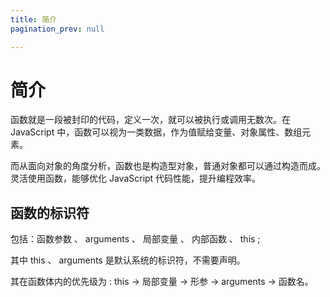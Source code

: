 ```yaml
---
title: 简介
pagination_prev: null

---
```


# 简介

函数就是一段被封印的代码，定义一次，就可以被执行或调用无数次。在 JavaScript 中，函数可以视为一类数据，作为值赋给变量、对象属性、数组元素。

而从面向对象的角度分析，函数也是构造型对象，普通对象都可以通过构造而成。灵活使用函数，能够优化 JavaScript 代码性能，提升编程效率。

## 函数的标识符

包括：函数参数 、 arguments 、 局部变量 、 内部函数 、 this ;

其中 this 、 arguments 是默认系统的标识符，不需要声明。

其在函数体内的优先级为 : this -> 局部变量 -> 形参 -> arguments -> 函数名。

            